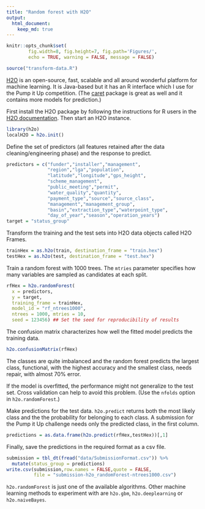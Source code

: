 ```yaml
---
title: "Random forest with H2O"
output:
  html_document:
    keep_md: true 
---
```


```r
knitr::opts_chunk$set(
        fig.width=8, fig.height=7, fig.path='Figures/',
        echo = TRUE, warning = FALSE, message = FALSE)
```

```r
source("transform-data.R")
```

[H2O](http://h2o.ai) is an open-source, fast, scalable and all around wonderful platform for machine learning. It is Java-based but it has an R interface which I use for the Pump it Up competition. (The [caret](http://topepo.github.io/caret/index.html) package is great as well and it contains more models for prediction.)

First install the H2O package by following the instructions for R users in the [H2O documentation](http://docs.h2o.ai). Then start an H2O instance.

```r
library(h2o)
localH2O = h2o.init()
```

Define the set of predictors (all features retained after the data cleaning/engineering phase) and the response to predict.

```r
predictors = c("funder","installer","management",
               "region","lga","population",
               "latitude","longitude","gps_height",
               "scheme_management",
               "public_meeting","permit",
               "water_quality","quantity",
               "payment_type","source","source_class",
               "management","management_group",
               "basin","extraction_type","waterpoint_type",
               "day_of_year","season","operation_years")
target = "status_group"
```

Transform the training and the test sets into H2O data objects called H2O Frames.

```r
trainHex = as.h2o(train, destination_frame = "train.hex")
testHex = as.h2o(test, destination_frame = "test.hex")
```

Train a random forest with 1000 trees. The `mtries` parameter specifies how many variables are sampled as candidates at each split.

```r
rfHex = h2o.randomForest(
  x = predictors,
  y = target,
  training_frame = trainHex,
  model_id = "rf_ntrees1000",
  ntrees = 1000, mtries = 10,
  seed = 123456) ## Set the seed for reproducibility of results
```

The confusion matrix characterizes how well the fitted model predicts the training data. 

```r
h2o.confusionMatrix(rfHex)
```

The classes are quite imbalanced and the random forest predicts the largest class, functional, with the highest accuracy and the smallest class, needs repair, with almost 70% error.

If the model is overfitted, the performance might not generalize to the test set. Cross validation can help to avoid this problem. (Use the `nfolds` option in `h2o.randomForest`.)

Make predictions for the test data. `h2o.predict` returns both the most likely class and the the probability for belonging to each class. A submission for the Pump it Up challenge needs only the predicted class, in the first column.

```r
predictions = as.data.frame(h2o.predict(rfHex,testHex))[,1]
```

Finally, save the predictions in the required format as a csv file.

```r
submission = tbl_dt(fread("data/SubmissionFormat.csv")) %>%
  mutate(status_group = predictions)
write.csv(submission,row.names = FALSE,quote = FALSE,
          file = "submission-h2o_randomForest-ntrees1000.csv")
```

`h2o.randomForest` is just one of the available algorithms. Other machine learning methods to experiment with are `h2o.gbm`, `h2o.deeplearning` or `h2o.naiveBayes`. 
